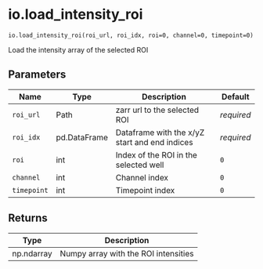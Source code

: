 # io.load_intensity_roi { #operetta_compose.io.load_intensity_roi }

`io.load_intensity_roi(roi_url, roi_idx, roi=0, channel=0, timepoint=0)`

Load the intensity array of the selected ROI

## Parameters

| Name        | Type         | Description                                   | Default    |
|-------------|--------------|-----------------------------------------------|------------|
| `roi_url`   | Path         | zarr url to the selected ROI                  | _required_ |
| `roi_idx`   | pd.DataFrame | Dataframe with the x/yZ start and end indices | _required_ |
| `roi`       | int          | Index of the ROI in the selected well         | `0`        |
| `channel`   | int          | Channel index                                 | `0`        |
| `timepoint` | int          | Timepoint index                               | `0`        |

## Returns

| Type       | Description                          |
|------------|--------------------------------------|
| np.ndarray | Numpy array with the ROI intensities |
